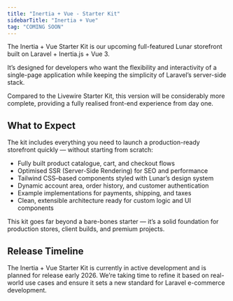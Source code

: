 ```yaml
---
title: "Inertia + Vue - Starter Kit"
sidebarTitle: "Inertia + Vue"
tag: "COMING SOON"
---
```


The Inertia + Vue Starter Kit is our upcoming full-featured Lunar storefront built on Laravel + Inertia.js + Vue 3.

It’s designed for developers who want the flexibility and interactivity of a single-page application while keeping the
simplicity of Laravel’s server-side stack.

Compared to the Livewire Starter Kit, this version will be considerably more complete, providing a fully realised
front-end experience from day one.

## What to Expect

The kit includes everything you need to launch a production-ready storefront quickly — without starting from scratch:
- Fully built product catalogue, cart, and checkout flows
- Optimised SSR (Server-Side Rendering) for SEO and performance
- Tailwind CSS–based components styled with Lunar’s design system
- Dynamic account area, order history, and customer authentication
- Example implementations for payments, shipping, and taxes
- Clean, extensible architecture ready for custom logic and UI components

This kit goes far beyond a bare-bones starter — it’s a solid foundation for production stores, client builds, and premium projects.

## Release Timeline

The Inertia + Vue Starter Kit is currently in active development and is planned for release early 2026.
We’re taking time to refine it based on real-world use cases and ensure it sets a new standard for Laravel e-commerce development.
